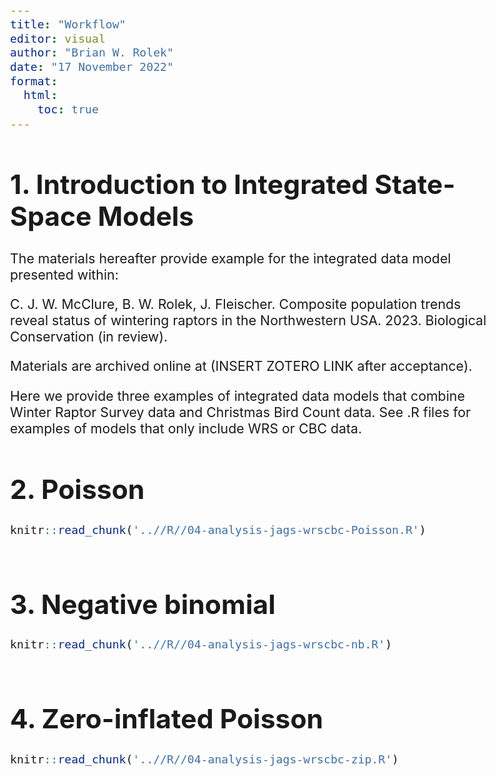 ```yaml
---
title: "Workflow"
editor: visual
author: "Brian W. Rolek"
date: "17 November 2022"
format:
  html:
    toc: true
---
```


```{=html}
<style type="text/css">
  body{
  font-size: 16pt;
}
</style>
```
# 1. Introduction to Integrated State-Space Models

The materials hereafter provide example for the integrated data model presented within:

C. J. W. McClure, B. W. Rolek, J. Fleischer. Composite population trends reveal status of wintering raptors in the Northwestern USA. 2023. Biological Conservation (in review).

Materials are archived online at (INSERT ZOTERO LINK after acceptance).

Here we provide three examples of integrated data models that combine Winter Raptor Survey data and Christmas Bird Count data. See .R files for examples of models that only include WRS or CBC data.

# 2. Poisson

```r
knitr::read_chunk('..//R//04-analysis-jags-wrscbc-Poisson.R')
```

```r
```

# 3. Negative binomial

```r
knitr::read_chunk('..//R//04-analysis-jags-wrscbc-nb.R')
```

```r
```

# 4. Zero-inflated Poisson

```r
knitr::read_chunk('..//R//04-analysis-jags-wrscbc-zip.R')
```

```r
```

